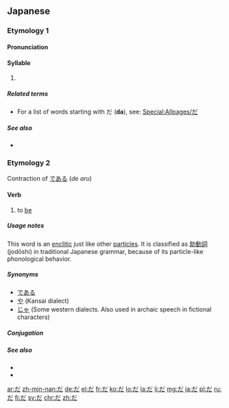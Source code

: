 {{Hiragana character info|hex=3060|name=HIRAGANA LETTER DA}}
{{also|Appendix:Variations of "da"}}
==Japanese==
{{stroke order|strokes=6}}

===Etymology 1===
{{Hira-dakuten|た|ta}}

====Pronunciation====
{{ja-pron|だ}}

====Syllable====
{{ja-syllable|da|sc=Hira}}

# {{Hira-def|syllable|ダ|da}}

=====Related terms=====
* For a list of words starting with だ ('''da'''), see: [[Special:Allpages/だ]]

=====See also=====
* {{list:Hiragana/ja}}

===Etymology 2===
Contraction of [[で]][[ある]] (''de aru'')

====Verb====
{{ja-pos|aux}}

# to [[be]]

=====Usage notes=====
This word is an [[enclitic]] just like other [[particle]]s. It is classified as [[助動詞]] (jodōshi) in traditional Japanese grammar, because of its particle-like phonological behavior.

=====Synonyms=====
* [[である]]
* [[や]] (Kansai dialect)
* [[じゃ]] (Some western dialects. Also used in archaic speech in fictional characters)

=====Conjugation=====
{{ja-verbconj|だ||では|de wa||で|de||だ|da||である|de aru||なら|nara||-|-||-|-||-|-||-|-||だろう|darō||ではない<br>じゃない&sup1;|de wa nai<br>ja nai&sup1;||ではなくて<br>じゃなくて&sup1;|de wa nakute<br>ja nakute&sup1;||[[です]]|desu||だった|datta||で|de||ならば<br>であれば|naraba<br>de areba|<small>&sup1; Colloquial contraction</small>}}

=====See also=====
*{{l|ja|です|tr=''desu''}}
*{{l|ja|ございます|tr=''gozaimasu''}}

[[ar:だ]]
[[zh-min-nan:だ]]
[[de:だ]]
[[el:だ]]
[[fr:だ]]
[[ko:だ]]
[[lo:だ]]
[[la:だ]]
[[li:だ]]
[[mg:だ]]
[[ja:だ]]
[[pl:だ]]
[[ru:だ]]
[[fi:だ]]
[[sv:だ]]
[[chr:だ]]
[[zh:だ]]